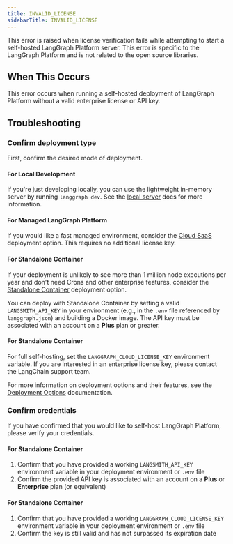 ```yaml
---
title: INVALID_LICENSE
sidebarTitle: INVALID_LICENSE
---
```

This error is raised when license verification fails while attempting to start a self-hosted LangGraph Platform server. This error is specific to the LangGraph Platform and is not related to the open source libraries.

## When This Occurs

This error occurs when running a self-hosted deployment of LangGraph Platform without a valid enterprise license or API key.

## Troubleshooting

### Confirm deployment type

First, confirm the desired mode of deployment.

#### For Local Development

If you're just developing locally, you can use the lightweight in-memory server by running `langgraph dev`.
See the [local server](local-server) docs for more information.

#### For Managed LangGraph Platform

If you would like a fast managed environment, consider the [Cloud SaaS](langgraph-cloud) deployment option. This requires no additional license key.

<a id="lite"></a>
#### For Standalone Container

If your deployment is unlikely to see more than 1 million node executions per year and don't need Crons and other enterprise features, consider the [Standalone Container](deployment-options) deployment option.

You can deploy with Standalone Container by setting a valid `LANGSMITH_API_KEY` in your environment (e.g., in the `.env` file referenced by `langgraph.json`) and building a Docker image. The API key must be associated with an account on a **Plus** plan or greater.

<a id="enterprise"></a>
#### For Standalone Container

For full self-hosting, set the `LANGGRAPH_CLOUD_LICENSE_KEY` environment variable. If you are interested in an enterprise license key, please contact the LangChain support team.

For more information on deployment options and their features, see the [Deployment Options](deployment-options) documentation.

### Confirm credentials

If you have confirmed that you would like to self-host LangGraph Platform, please verify your credentials.

<a id="lite"></a>
#### For Standalone Container

1. Confirm that you have provided a working `LANGSMITH_API_KEY` environment variable in your deployment environment or `.env` file
2. Confirm the provided API key is associated with an account on a **Plus** or **Enterprise** plan (or equivalent)

<a id="enterprise"></a>
#### For Standalone Container

1. Confirm that you have provided a working `LANGGRAPH_CLOUD_LICENSE_KEY` environment variable in your deployment environment or `.env` file
2. Confirm the key is still valid and has not surpassed its expiration date
